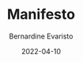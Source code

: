 ---
title: "Manifesto"
author: "Bernardine Evaristo"
slug: manifesto
excerpt: ""
subcategory: "Book"
date: "2022-04-10"
---